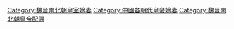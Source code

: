 [[Category:魏晉南北朝皇室嫡妻|Category:魏晉南北朝皇室嫡妻]]
[[Category:中國各朝代皇帝嫡妻|Category:中國各朝代皇帝嫡妻]]
[[Category:魏晉南北朝皇帝配偶|Category:魏晉南北朝皇帝配偶]]